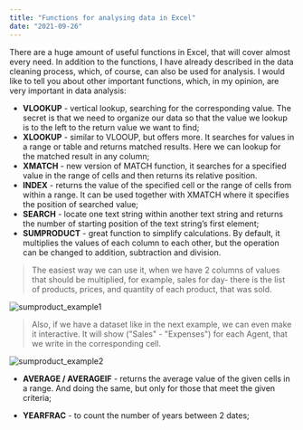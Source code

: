 ```yaml
---
title: "Functions for analysing data in Excel"
date: "2021-09-26"
---
```

There are a huge amount of useful functions in Excel, that will cover almost every need. In addition to the functions, I have already described in the data cleaning process, which, of course, can also be used for analysis. I would like to tell you about other important functions, which, in my opinion, are very important in data analysis:

-   **VLOOKUP** - vertical lookup, searching for the corresponding value. The secret is that we need to organize our data so that the value we lookup is to the left to the return value we want to find;
-   **XLOOKUP** - similar to VLOOUP, but offers more. It searches for values in a range or table and returns matched results. Here we can lookup for the matched result in any column;
-   **XMATCH** - new version of MATCH function, it searches for a specified value in the range of cells and then returns its relative position.
-   **INDEX** - returns the value of the specified cell or the range of cells from within a range. It can be used together with XMATCH where it specifies the position of searched value;
-   **SEARCH** - locate one text string within another text string and returns the number of starting position of the text string’s first element;
-   **SUMPRODUCT** - great function to simplify calculations. By default, it multiplies the values of each column to each other, but the operation can be changed to addition, subtraction and division.
>The easiest way we can use it, when we have 2 columns of values that should be multiplied, for example, sales for day- there is the list of products, prices, and quantity of each product, that was sold.

![sumproduct_example1](./imgs/sumproduct_1.png)

>Also, if we have a dataset like in the next example, we can even make it interactive. It will show ("Sales" - "Expenses") for each Agent, that we write in the corresponding cell.

![sumproduct_example2](./imgs/sumproduct2.png)

- **AVERAGE / AVERAGEIF** - returns the average value of the given cells in a range. And doing the same, but only for those that meet the given criteria;

- **YEARFRAC** - to count the number of years between 2 dates;
